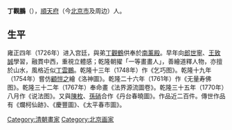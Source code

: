 {{Infobox Artist
|name          = 丁觀鵬
| image=Xiwangmu visiting Emperor Wu of Han.jpg
 | caption=西王母拜访汉武帝
|birthname     =
|birthdate     =康熙末期 |location      = [[顺天府|顺天府]]（今[[北京市|北京市]]及周边）

|deathdate     = 乾隆中期

|deathplace    = 
|nationality   = 大清帝國
|field         = 道释人物、山水
|training      = 
|movement      = 
|works         = 《烂柯仙迹》<br />
《庆丰图》<br />
《太平春市图》<br />
仿顾恺之《洛神图》<br />
《法界源流图卷》<br />
《乾隆洗象图》
|patrons       = 
|influenced by = [[丁云鹏|丁云鹏]]、郎世宁、王致诚
|influenced    = 
|}}

'''丁觀鵬'''（{{bd|?||?||}}），[[順天府|順天府]]（今[[北京市|北京市]]及周边）人。

==生平==
雍正四年（1726年）进入宫廷，與弟[[丁觀鶴|丁觀鶴]]供奉於[[南薰殿|南薰殿]]。早年向[[郎世寧|郎世寧]]、[[王致誠|王致誠]]學習，融貫中西，重視立體感；乾隆朝擢「一等畫畫人」，善繪道釋人物，亦擅於山水，風格近似[[丁雲鵬|丁雲鵬]]。乾隆十三年（1748年）作《乞巧图》。乾隆十九年（1754年）嘗仿[[顧愷之|顧愷之]]繪《洛神圖》。乾隆二十六年（1761年）作《无量寿佛图》。乾隆三十二年（1767年）奉命畫《法界源流圖卷》。乾隆三十五年（1770年）八月作《说法图》。又與[[陳枚|陳枚]]、[[孫硝|孫硝]]合作《丹台春曉圖》。作品近二百件。傳世作品有《爛柯仙跡》、《慶豐圖》、《太平春市圖》。
{{Wide image|Ding Guanpeng (Qing) Nymph of the Luo River. 18 cent. National Palace Museum, Taipei.jpg|4600px|仿[[顾恺之|顾恺之]]绘《洛神图》，1754年|dir=rtl}}

{{權威控制}}
{{DEFAULTSORT:D}}
[[Category:清朝畫家|Category:清朝畫家]]
[[Category:北京画家|Category:北京画家]]
